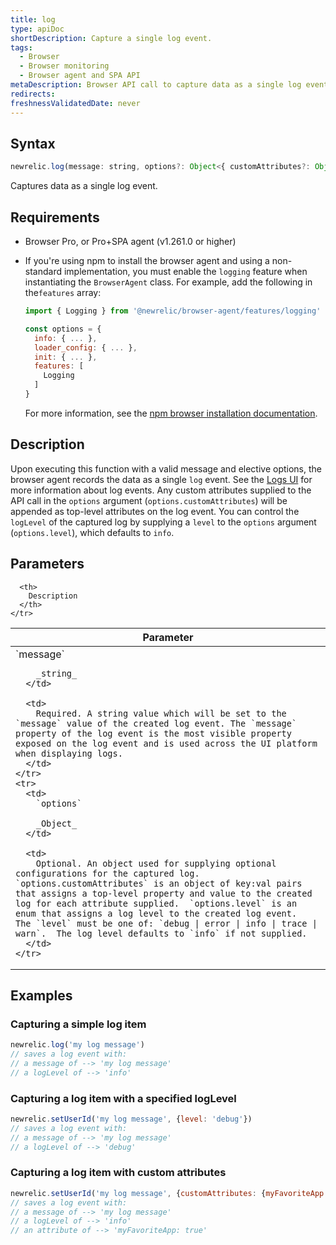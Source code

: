 ```yaml
---
title: log
type: apiDoc
shortDescription: Capture a single log event.
tags:
  - Browser
  - Browser monitoring
  - Browser agent and SPA API
metaDescription: Browser API call to capture data as a single log event.
redirects:
freshnessValidatedDate: never
---
```


## Syntax

```js
newrelic.log(message: string, options?: Object<{ customAttributes?: Object, level?: 'debug|error|info|trace|warn'}>)
```

Captures data as a single log event.

## Requirements

* Browser Pro, or Pro+SPA agent (v1.261.0 or higher)
* If you're using npm to install the browser agent and using a non-standard implementation, you must enable the `logging` feature when instantiating the `BrowserAgent` class. For example, add the following in the`features` array:

  ```js
  import { Logging } from '@newrelic/browser-agent/features/logging'

  const options = {
    info: { ... },
    loader_config: { ... },
    init: { ... },
    features: [
      Logging
    ]
  }
  ```

  For more information, see the [npm browser installation documentation](https://www.npmjs.com/package/@newrelic/browser-agent#new-relic-browser-agent).

## Description

Upon executing this function with a valid message and elective options, the browser agent records the data as a single `log` event.  See the [Logs UI](https://docs.newrelic.com/docs/logs/ui-data/use-logs-ui/) for more information about log events. Any custom attributes supplied to the API call in the `options` argument (`options.customAttributes`) will be appended as top-level attributes on the log event. You can control the `logLevel` of the captured log by supplying a `level` to the `options` argument (`options.level`), which defaults to `info`.

## Parameters

<table>
  <thead>
    <tr>
      <th width="25%">
        Parameter
      </th>

      <th>
        Description
      </th>
    </tr>
  </thead>

  <tbody>
    <tr>
      <td>
        `message`

        _string_
      </td>

      <td>
        Required. A string value which will be set to the `message` value of the created log event. The `message` property of the log event is the most visible property exposed on the log event and is used across the UI platform when displaying logs.
      </td>
    </tr>
    <tr>
      <td>
        `options`

        _Object_
      </td>

      <td>
        Optional. An object used for supplying optional configurations for the captured log. `options.customAttributes` is an object of key:val pairs that assigns a top-level property and value to the created log for each attribute supplied.  `options.level` is an enum that assigns a log level to the created log event.  The `level` must be one of: `debug | error | info | trace | warn`.  The log level defaults to `info` if not supplied.
      </td>
    </tr>
  </tbody>
</table>

## Examples

### Capturing a simple log item

```js
newrelic.log('my log message')
// saves a log event with:
// a message of --> 'my log message'
// a logLevel of --> 'info'
```

### Capturing a log item with a specified logLevel

```js
newrelic.setUserId('my log message', {level: 'debug'})
// saves a log event with:
// a message of --> 'my log message'
// a logLevel of --> 'debug'
```

### Capturing a log item with custom attributes

```js
newrelic.setUserId('my log message', {customAttributes: {myFavoriteApp: true}})
// saves a log event with:
// a message of --> 'my log message'
// a logLevel of --> 'info'
// an attribute of --> 'myFavoriteApp: true'
```
